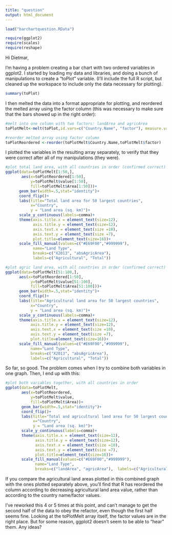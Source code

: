 ```yaml
---
title: "question"
output: html_document
---
```



```r
load("barchartquestion.RData")

require(ggplot2)
require(scales)
require(reshape)
```

Hi Dietmar,

I'm having a problem creating a bar chart with two ordered variables in ggplot2. I started by loading my data and libraries, and doing a bunch of manipulations to create a "toPlot" variable. (I'll include the full R script, but cleaned up the workspace to include only the data necessary for plotting).

```r
summary(toPlot)
```

I then melted the data into a format appropriate for plotting, and reordered the melted array using the factor column (this was necessary to make sure that the bars showed up in the right order):

```r
#melt into one column with two factors: landArea and agricArea
toPlotMelt<-melt(toPlot,id.vars=c("Country.Name", "factor"), measure.vars=2:3, variable_name = "Area", na.rm = FALSE)

#reorder melted array using factor column
toPlotReordered <-reorder(toPlotMelt$Country.Name,toPlotMelt$factor)
```

I plotted the variables in the resulting array separately, to verify that they were correct after all of my manipulations (they were).

```r
#plot total land area, with all countries in order (confirmed correct)
ggplot(data=toPlotMelt[1:50,], 
       aes(x=toPlotReordered[1:50],
           y=toPlotMelt$value[1:50],
           fill=toPlotMelt$Area[1:50]))+
      geom_bar(width=.5,stat="identity")+
      coord_flip()+
      labs(title="Total land area for 50 largest countries", 
           x="Country", 
           y = "Land area (sq. km)")+
      scale_y_continuous(labels=comma)+ 
      theme(axis.title.x = element_text(size=12),
            axis.title.y = element_text(size=12), 
            axis.text.x = element_text(size =10), 
            axis.text.y = element_text(size =7),
            plot.title=element_text(size=16))+
      scale_fill_manual(values=c("#E69F00","#999999"), 
            name="Land Type", 
            breaks=c("X2013", "absAgricArea"),  
            labels=c("Agricultural", "Total"))

#plot agric land area, with all countries in order (confirmed correct)
ggplot(data=toPlotMelt[51:100,], 
      aes(x=toPlotReordered[1:50],
           y=toPlotMelt$value[51:100],
           fill=toPlotMelt$Area[51:100]))+
      geom_bar(width=.5,stat="identity")+
      coord_flip()+
      labs(title="Agricultural land area for 50 largest countries", 
           x="Country", 
           y = "Land area (sq. km)")+
      scale_y_continuous(labels=comma)+ 
      theme(axis.title.x = element_text(size=12),
           axis.title.y = element_text(size=12), 
           axis.text.x = element_text(size =10), 
           axis.text.y = element_text(size =7),
           plot.title=element_text(size=16))+
      scale_fill_manual(values=c("#E69F00","#999999"), 
           name="Land Type", 
           breaks=c("X2013", "absAgricArea"),  
           labels=c("Agricultural", "Total"))

```

So far, so good. The problem comes when I try to combine both variables in one graph. Then, I end up with this:

```r
#plot both variables together, with all countries in order 
ggplot(data=toPlotMelt, 
       aes(x=toPlotReordered,
           y=toPlotMelt$value,
           fill=toPlotMelt$Area))+
       geom_bar(width=.5,stat="identity")+
       coord_flip()+
       labs(title="Total and agricultural land area for 50 largest countries",
            x="Country", 
            y = "Land area (sq. km)")+
       scale_y_continuous(labels=comma)+ 
       theme(axis.title.x = element_text(size=12),
             axis.title.y = element_text(size=12), 
             axis.text.x = element_text(size =10), 
             axis.text.y = element_text(size =7),
             plot.title=element_text(size=16))+
       scale_fill_manual(values=c("#E69F00","#999999"), 
             name="Land Type", 
             breaks=c("landArea", "agricArea"),  labels=c("Agricultural", "Total"))
```

If you compare the agricultural land areas plotted in this combined graph with the ones plotted separately above, you'll find that R has reordered the column according to decreasing agricultural land area value, rather than according to the country name/factor values. 

I've reworked this 4 or 5 times at this point, and can't manage to get the second half of the data to obey the refactor, even though the first half seems fine. Looking at the toPlotMelt array itself, the factor values are in the right place. But for some reason, ggplot2 doesn't seem to be able to "hear" them. Any ideas?
